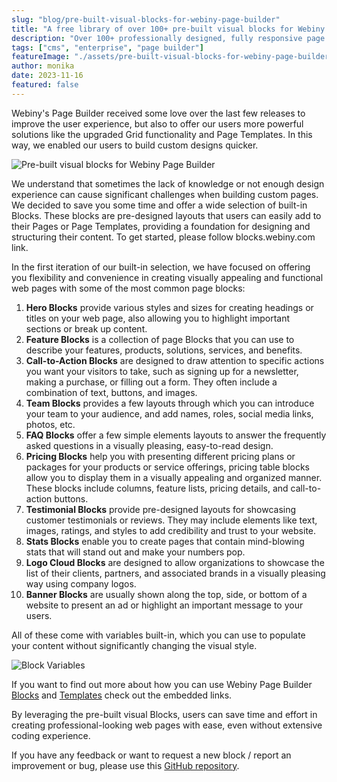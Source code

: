 ```yaml
---
slug: "blog/pre-built-visual-blocks-for-webiny-page-builder"
title: "A free library of over 100+ pre-built visual blocks for Webiny Page Builder"
description: "Over 100+ professionally designed, fully responsive page builder blocks that you can use in your Webiny Page Builder."
tags: ["cms", "enterprise", "page builder"]
featureImage: "./assets/pre-built-visual-blocks-for-webiny-page-builder/cover.png"
author: monika
date: 2023-11-16 
featured: false
---
```

Webiny's Page Builder received some love over the last few releases to improve the user experience, but also to offer our users more powerful solutions like the upgraded Grid functionality and Page Templates. In this way, we enabled our users to build custom designs quicker. 

![Pre-built visual blocks for Webiny Page Builder](./assets/pre-built-visual-blocks-for-webiny-page-builder/pre-defined-blocks.png)

We understand that sometimes the lack of knowledge or not enough design experience can cause significant challenges when building custom pages. We decided to save you some time and offer a wide selection of built-in Blocks. These blocks are pre-designed layouts that users can easily add to their Pages or Page Templates, providing a foundation for designing and structuring their content.
To get started, please follow <ExternalLink href="https://blocks.webiny.com">blocks.webiny.com</ExternalLink> link. 

In the first iteration of our built-in selection, we have focused on offering you flexibility and convenience in creating visually appealing and functional web pages with some of the most common page blocks:

1. **Hero Blocks** provide various styles and sizes for creating headings or titles on your web page, also allowing you to highlight important sections or break up content.
2. **Feature Blocks** is a collection of page Blocks that you can use to describe your features, products, solutions, services, and benefits.
3. **Call-to-Action Blocks** are designed to draw attention to specific actions you want your visitors to take, such as signing up for a newsletter, making a purchase, or filling out a form. They often include a combination of text, buttons, and images.
4. **Team Blocks** provides a few layouts through which you can introduce your team to your audience, and add names, roles, social media links, photos, etc.
5. **FAQ Blocks** offer a few simple elements layouts to answer the frequently asked questions in a visually pleasing, easy-to-read design.
6. **Pricing Blocks** help you with presenting different pricing plans or packages for your products or service offerings, pricing table blocks allow you to display them in a visually appealing and organized manner. These blocks include columns, feature lists, pricing details, and call-to-action buttons.
7. **Testimonial Blocks** provide pre-designed layouts for showcasing customer testimonials or reviews. They may include elements like text, images, ratings, and styles to add credibility and trust to your website.
8. **Stats Blocks** enable you to create pages that contain mind-blowing stats that will stand out and make your numbers pop.
9. **Logo Cloud Blocks** are designed to allow organizations to showcase the list of their clients, partners, and associated brands in a visually pleasing way using company logos.
10. **Banner Blocks** are usually shown along the top, side, or bottom of a website to present an ad or highlight an important message to your users.

All of these come with variables built-in, which you can use to populate your content without significantly changing the visual style.

![Block Variables](./assets/pre-built-visual-blocks-for-webiny-page-builder/block-variables.gif)


If you want to find out more about how you can use Webiny Page Builder [Blocks](https://youtu.be/_tbU3tu58v4?si=w9AVvWYDMuPBxquv) and [Templates](https://youtu.be/GAiFpHGk_Ok?si=2vtSX23WTj2r7Wkg)  check out the embedded links.

By leveraging the pre-built visual Blocks, users can save time and effort in creating professional-looking web pages with ease, even without extensive coding experience. 

If you have any feedback or want to request a new block / report an improvement or bug, please use this [GitHub repository](https://github.com/webiny/predefined-blocks). 
